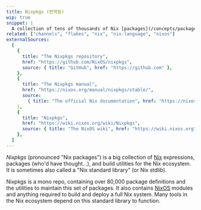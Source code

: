 ```yaml
---
title: Nixpkgs (번역됨)
wip: true
snippet: |
  A collection of tens of thousands of Nix [packages](/concepts/packages) and build utilities for the [Nix language](/concepts/nix-language) (이하 내용은 원본 유지)
related: ["channels", "flakes", "nix", "nix-language", "nixos"]
externalSources:
  [
    {
      title: "The Nixpkgs repository",
      href: "https://github.com/NixOS/nixpkgs",
      source: { title: "GitHub", href: "https://github.com" },
    },
    {
      title: "The Nixpkgs manual",
      href: "https://nixos.org/manual/nixpkgs/stable/",
      source:
        { title: "The official Nix documentation", href: "https://nixos.org" },
    },
    {
      title: "Nixpkgs",
      href: "https://wiki.nixos.org/wiki/Nixpkgs",
      source: { title: "The NixOS wiki", href: "https://wiki.nixos.org" },
    },
  ]
---
```


_Nixpkgs_ (pronounced "Nix packages") is a big collection of [Nix] expressions, packages (who'd have thought...), and build utilities for the Nix ecosystem.
It is sometimes also called a "Nix standard library" (or Nix stdlib).

Nixpkgs is a mono repo, containing over 80,000 package definitions and the utilities to maintain this set of packages.
It also contains [NixOS](/concepts/nixos) modules and anything required to build and deploy a full Nix system.
Many tools in the Nix ecosystem depend on this standard library to function.

[nix]: https://nixos.org
